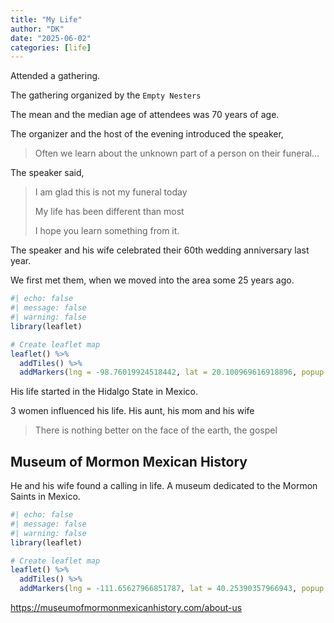```yaml
---
title: "My Life"
author: "DK"
date: "2025-06-02"
categories: [life]
---
```


Attended a gathering.

The gathering organized by the `Empty Nesters`

The mean and the median age of attendees was 70 years of age.

The organizer and the host of the evening introduced the speaker,

> Often we learn about the unknown part of a person on their funeral...

The speaker said,

> I am glad this is not my funeral today
>
> My life has been different than most
>
> I hope you learn something from it.

The speaker and his wife celebrated their 60th wedding anniversary last year.

We first met them, when we moved into the area some 25 years ago.

```r
#| echo: false
#| message: false
#| warning: false
library(leaflet)

# Create leaflet map
leaflet() %>%
  addTiles() %>%
  addMarkers(lng = -98.76019924518442, lat = 20.100969616918896, popup = "Pachuca Hidalgo")
```

His life started in the Hidalgo State in Mexico.

3 women influenced his life.
His aunt, his mom and his wife

> There is nothing better on the face of the earth, the gospel



## Museum of Mormon Mexican History

He and his wife found a calling in life.
A museum dedicated to the Mormon Saints in Mexico.


```r
#| echo: false
#| message: false
#| warning: false
library(leaflet)

# Create leaflet map
leaflet() %>%
  addTiles() %>%
  addMarkers(lng = -111.65627966851787, lat = 40.25390357966943, popup = "Museum of Mormon Mexican History")
```
<https://museumofmormonmexicanhistory.com/about-us>
